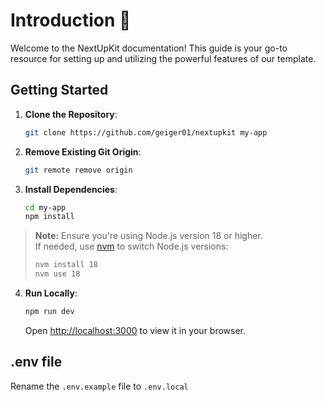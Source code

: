 # Introduction 👋

Welcome to the NextUpKit documentation! This guide is your go-to resource for setting up and utilizing the powerful features of our template.

## Getting Started

1. **Clone the Repository**:

   ```bash copy
   git clone https://github.com/geiger01/nextupkit my-app
   ```

2. **Remove Existing Git Origin**:

   ```bash copy
   git remote remove origin
   ```

3. **Install Dependencies**:

   ```bash copy
   cd my-app
   npm install
   ```

> **Note:** Ensure you're using Node.js version 18 or higher.  
> If needed, use [nvm](https://github.com/nvm-sh/nvm) to switch Node.js versions:
>
> ```bash copy
> nvm install 18
> nvm use 18
> ```

4. **Run Locally**:

   ```bash copy
   npm run dev
   ```

   Open [http://localhost:3000](http://localhost:3000) to view it in your browser.

## .env file

Rename the `.env.example` file to `.env.local`
